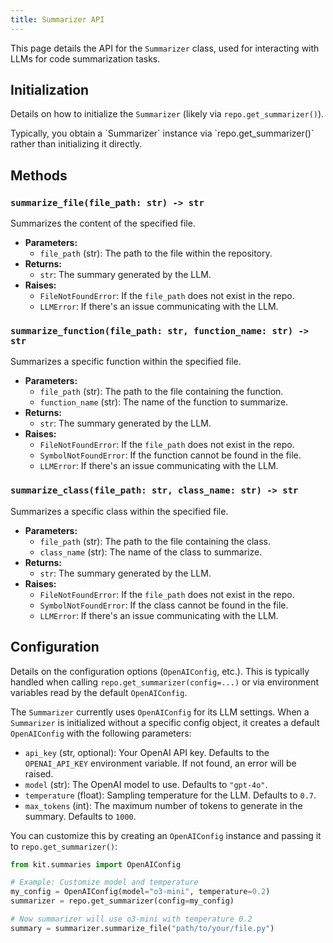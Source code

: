 ```yaml
---
title: Summarizer API
---
```



This page details the API for the `Summarizer` class, used for interacting with LLMs for code summarization tasks.

## Initialization

Details on how to initialize the `Summarizer` (likely via `repo.get_summarizer()`).

<Aside type="note">
  Typically, you obtain a `Summarizer` instance via `repo.get_summarizer()` rather than initializing it directly.
</Aside>

## Methods

### `summarize_file(file_path: str) -> str`

Summarizes the content of the specified file.

*   **Parameters:**
    *   `file_path` (str): The path to the file within the repository.
*   **Returns:**
    *   `str`: The summary generated by the LLM.
*   **Raises:**
    *   `FileNotFoundError`: If the `file_path` does not exist in the repo.
    *   `LLMError`: If there's an issue communicating with the LLM.


### `summarize_function(file_path: str, function_name: str) -> str`

Summarizes a specific function within the specified file.

*   **Parameters:**
    *   `file_path` (str): The path to the file containing the function.
    *   `function_name` (str): The name of the function to summarize.
*   **Returns:**
    *   `str`: The summary generated by the LLM.
*   **Raises:**
    *   `FileNotFoundError`: If the `file_path` does not exist in the repo.
    *   `SymbolNotFoundError`: If the function cannot be found in the file.
    *   `LLMError`: If there's an issue communicating with the LLM.

### `summarize_class(file_path: str, class_name: str) -> str`

Summarizes a specific class within the specified file.

*   **Parameters:**
    *   `file_path` (str): The path to the file containing the class.
    *   `class_name` (str): The name of the class to summarize.
*   **Returns:**
    *   `str`: The summary generated by the LLM.
*   **Raises:**
    *   `FileNotFoundError`: If the `file_path` does not exist in the repo.
    *   `SymbolNotFoundError`: If the class cannot be found in the file.
    *   `LLMError`: If there's an issue communicating with the LLM.

## Configuration

Details on the configuration options (`OpenAIConfig`, etc.).
This is typically handled when calling `repo.get_summarizer(config=...)` or via environment variables read by the default `OpenAIConfig`.

The `Summarizer` currently uses `OpenAIConfig` for its LLM settings. When a `Summarizer` is initialized without a specific config object, it creates a default `OpenAIConfig` with the following parameters:

*   `api_key` (str, optional): Your OpenAI API key. Defaults to the `OPENAI_API_KEY` environment variable. If not found, an error will be raised.
*   `model` (str): The OpenAI model to use. Defaults to `"gpt-4o"`.
*   `temperature` (float): Sampling temperature for the LLM. Defaults to `0.7`.
*   `max_tokens` (int): The maximum number of tokens to generate in the summary. Defaults to `1000`.

You can customize this by creating an `OpenAIConfig` instance and passing it to `repo.get_summarizer()`:

```python
from kit.summaries import OpenAIConfig

# Example: Customize model and temperature
my_config = OpenAIConfig(model="o3-mini", temperature=0.2)
summarizer = repo.get_summarizer(config=my_config)

# Now summarizer will use o3-mini with temperature 0.2
summary = summarizer.summarize_file("path/to/your/file.py")
```
